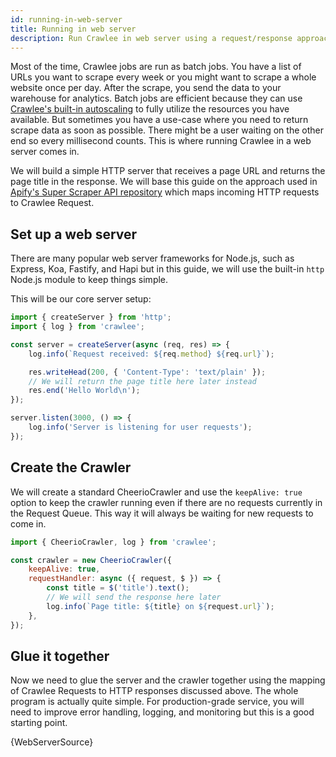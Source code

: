 ```yaml
---
id: running-in-web-server
title: Running in web server
description: Run Crawlee in web server using a request/response approach
---
```



Most of the time, Crawlee jobs are run as batch jobs. You have a list of URLs you want to scrape every week or you might want to scrape a whole website once per day. After the scrape, you send the data to your warehouse for analytics. Batch jobs are efficient because they can use [Crawlee's built-in autoscaling](https://crawlee.dev/js/docs/guides/scaling-crawlers) to fully utilize the resources you have available. But sometimes you have a use-case where you need to return scrape data as soon as possible. There might be a user waiting on the other end so every millisecond counts. This is where running Crawlee in a web server comes in.

We will build a simple HTTP server that receives a page URL and returns the page title in the response. We will base this guide on the approach used in [Apify's Super Scraper API repository](https://github.com/apify/super-scraper) which maps incoming HTTP requests to Crawlee <ApiLink to="core/class/Request">Request</ApiLink>.

## Set up a web server

There are many popular web server frameworks for Node.js, such as Express, Koa, Fastify, and Hapi but in this guide, we will use the built-in `http` Node.js module to keep things simple.

This will be our core server setup:

```javascript
import { createServer } from 'http';
import { log } from 'crawlee';

const server = createServer(async (req, res) => {
    log.info(`Request received: ${req.method} ${req.url}`);

    res.writeHead(200, { 'Content-Type': 'text/plain' });
    // We will return the page title here later instead
    res.end('Hello World\n');
});

server.listen(3000, () => {
    log.info('Server is listening for user requests');
});
```

## Create the Crawler

We will create a standard <ApiLink to="cheerio-crawler/class/CheerioCrawler">CheerioCrawler</ApiLink> and use the <ApiLink to="cheerio-crawler/interface/CheerioCrawlerOptions#keepAlive">`keepAlive: true`</ApiLink> option to keep the crawler running even if there are no requests currently in the <ApiLink to="core/class/RequestQueue">Request Queue</ApiLink>. This way it will always be waiting for new requests to come in.

```javascript
import { CheerioCrawler, log } from 'crawlee';

const crawler = new CheerioCrawler({
    keepAlive: true,
    requestHandler: async ({ request, $ }) => {
        const title = $('title').text();
        // We will send the response here later
        log.info(`Page title: ${title} on ${request.url}`);
    },
});
```

## Glue it together

Now we need to glue the server and the crawler together using the mapping of Crawlee Requests to HTTP responses discussed above. The whole program is actually quite simple. For production-grade service, you will need to improve error handling, logging, and monitoring but this is a good starting point.

<CodeBlock language="js" title="src/web-server.mjs">{WebServerSource}</CodeBlock>

